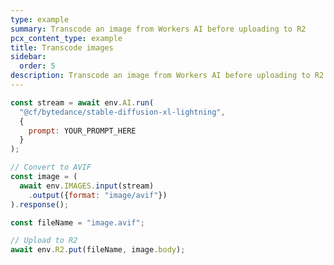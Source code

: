 ```yaml
---
type: example
summary: Transcode an image from Workers AI before uploading to R2
pcx_content_type: example
title: Transcode images
sidebar:
  order: 5
description: Transcode an image from Workers AI before uploading to R2
---
```


```js
const stream = await env.AI.run(
  "@cf/bytedance/stable-diffusion-xl-lightning",
  {
    prompt: YOUR_PROMPT_HERE
  }
);

// Convert to AVIF
const image = (
  await env.IMAGES.input(stream)
    .output({format: "image/avif"})
).response();

const fileName = "image.avif";

// Upload to R2
await env.R2.put(fileName, image.body);
```
